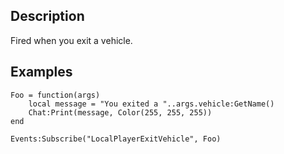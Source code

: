 {{Lua/Event|
  arguments = [[Lua/Server/Vehicle|Vehicle]] vehicle
}}

==Description==

Fired when you exit a vehicle.

==Examples==

<syntaxhighlight>
Foo = function(args)
	local message = "You exited a "..args.vehicle:GetName()
	Chat:Print(message, Color(255, 255, 255))
end

Events:Subscribe("LocalPlayerExitVehicle", Foo)
</syntaxhighlight>